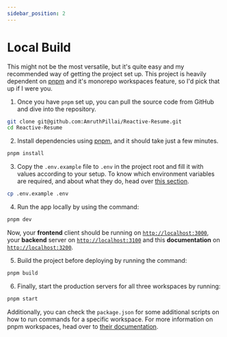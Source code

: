```yaml
---
sidebar_position: 2
---
```


# Local Build

This might not be the most versatile, but it's quite easy and my recommended way of getting the project set up. This project is heavily dependent on [pnpm](https://pnpm.io) and it's monorepo workspaces feature, so I'd pick that up if I were you.

1. Once you have `pnpm` set up, you can pull the source code from GitHub and dive into the repository.

```bash
git clone git@github.com:AmruthPillai/Reactive-Resume.git
cd Reactive-Resume
```

2. Install dependencies using [pnpm](https://pnpm.io/), and it should take just a few minutes.

```bash
pnpm install
```

3. Copy the `.env.example` file to `.env` in the project root and fill it with values according to your setup. To know which environment variables are required, and about what they do, head over [this section](env-vars).

```bash
cp .env.example .env
```

4. Run the app locally by using the command:

```bash
pnpm dev
```

Now, your **frontend** client should be running on [`http://localhost:3000`](http://localhost:3000), your **backend** server on [`http://localhost:3100`](http://localhost:3100) and this **documentation** on [`http://localhost:3200`](http://localhost:3200).

5. Build the project before deploying by running the command:

```bash
pnpm build
```

6. Finally, start the production servers for all three workspaces by running:

```bash
pnpm start
```

Additionally, you can check the `package.json` for some additional scripts on how to run commands for a specific workspace. For more information on pnpm workspaces, head over to [their documentation](https://pnpm.io/workspaces).
